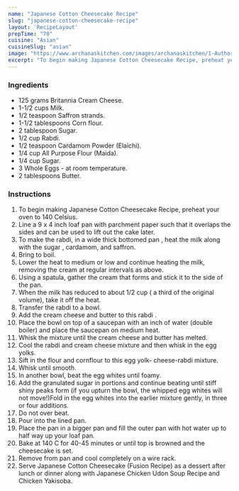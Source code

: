 ---
name: "Japanese Cotton Cheesecake Recipe"
slug: "japanese-cotton-cheesecake-recipe"
layout: 'RecipeLayout'
prepTime: "70"
cuisine: "Asian"
cuisineSlug: "asian"
image: "https://www.archanaskitchen.com/images/archanaskitchen/1-Author/flours_n_frostings/Rasmalai_Japanese_cotton_cheesecake_edited.jpg"
excerpt: "To begin making Japanese Cotton Cheesecake Recipe, preheat your oven to 140 Celsius"
---

### Ingredients

- 125 grams Britannia Cream Cheese.
- 1-1/2 cups Milk.
- 1/2 teaspoon Saffron strands.
- 1-1/2 tablespoons Corn flour.
- 2 tablespoon Sugar.
- 1/2 cup Rabdi.
- 1/2 teaspoon Cardamom Powder (Elaichi).
- 1/4 cup All Purpose Flour (Maida).
- 1/4 cup Sugar.
- 3 Whole Eggs - at room temperature.
- 2 tablespoons Butter.

### Instructions

1. To begin making Japanese Cotton Cheesecake Recipe, preheat your oven to 140 Celsius.
1. Line a 9 x 4 inch loaf pan with parchment paper such that it overlaps the sides and can be used to lift out the cake later.
1. To make the rabdi, in a wide thick bottomed pan , heat the milk along with the sugar , cardamom, and saffron.
1. Bring to boil.
1. Lower the heat to medium or low and continue heating the milk, removing the cream at regular intervals as above.
1. Using a spatula, gather the cream that forms and stick it to the side of the pan.
1. When the milk has reduced to about 1/2 cup ( a third of the original volume), take it off the heat.
1. Transfer the rabdi  to a bowl.
1. Add the cream cheese and butter to this rabdi .
1. Place the bowl on top of a saucepan with an inch of water (double boiler) and place the saucepan on medium heat.
1. Whisk the mixture until the cream cheese and butter has melted.
1. Cool the rabdi and cream cheese mixture and then whisk in the egg yolks.
1. Sift in the flour and cornflour to this egg yolk- cheese-rabdi mixture.
1. Whisk until smooth.
1. In another bowl, beat the egg whites until foamy.
1. Add the granulated sugar in portions and continue beating until stiff shiny peaks form (if you upturn the bowl, the whipped egg whites will not move!)Fold in the egg whites into the earlier mixture gently, in three or four additions.
1. Do not over beat.
1. Pour into the lined pan.
1. Place the pan in a bigger pan and fill the outer pan with hot water up to half way up your loaf pan.
1. Bake at 140 C for 40-45 minutes or until top is browned and the cheesecake is set.
1. Remove from pan and cool completely on a wire rack.
1. Serve Japanese Cotton Cheesecake (Fusion Recipe) as a dessert after lunch or dinner along with Japanese Chicken Udon Soup Recipe and Chicken Yakisoba.
